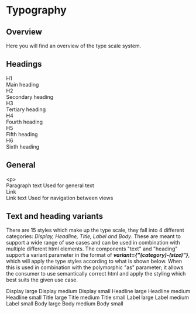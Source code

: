 
<Meta title="Foundations/Typography" />

# Typography

## Overview

Here you will find an overview of the type scale system.

## Headings

<Canvas>
  <Box display="flex" flexDirection="column" gap={theme.spacing.xxl} p={theme.spacing.xl}>
    <Flexbox gap={theme.spacing.l}>
      <Heading as={"h1"} variant={"display-large"}>
        H1
      </Heading>
      <div>
        <Heading as={"h1"} variant={"display-large"}>
          Main heading
        </Heading>
      </div>
    </Flexbox>
    <Flexbox gap={theme.spacing.l}>
      <Heading as={"h2"} variant={"display-medium"}>
        H2
      </Heading>
      <div>
        <Heading as={"h2"} variant={"display-medium"}>
          Secondary heading
        </Heading>
      </div>
    </Flexbox>
    <Flexbox gap={theme.spacing.l}>
      <Heading as={"h3"} variant={"display-small"}>
        H3
      </Heading>
      <div>
        <Heading as={"h3"} variant={"display-small"}>
          Tertiary heading
        </Heading>
      </div>
    </Flexbox>
    <Flexbox gap={theme.spacing.l}>
      <Heading as={"h4"} variant={"headline-large"}>
        H4
      </Heading>
      <div>
        <Heading as={"h4"} variant={"headline-large"}>
          Fourth heading
        </Heading>
      </div>
    </Flexbox>
    <Flexbox gap={theme.spacing.l}>
      <Heading as={"h5"} variant={"headline-medium"}>
        H5
      </Heading>
      <div>
        <Heading as={"h5"} variant={"headline-medium"}>
          Fifth heading
        </Heading>
      </div>
    </Flexbox>
    <Flexbox gap={theme.spacing.l}>
      <Heading as={"h6"} variant={"headline-small"}>
        H6
      </Heading>
      <div>
        <Heading as={"h6"} variant={"headline-small"}>
          Sixth heading
        </Heading>
      </div>
    </Flexbox>
  </Box>
</Canvas>

## General

<Canvas>
  <Box display="flex" flexDirection="column" gap={theme.spacing.xxl} p={theme.spacing.xl}>
    <Flexbox gap={theme.spacing.l}>
      <Text as={"p"} variant={"body-large"}>
        &lt;p&gt;
      </Text>
      <div>
        <Text as={"p"} variant={"body-large"}>
          Paragraph text
        </Text>
        <Text variant={"body-large"}>Used for general text</Text>
      </div>
    </Flexbox>
    <Flexbox gap={theme.spacing.l}>
      <Text as={"a"} variant={"body-large"} href="/">
        Link
      </Text>
      <div>
        <Text as={"a"} variant={"body-large"} href="/">
          Link text
        </Text>
        <Text variant={"body-large"}>Used for navigation between views</Text>
      </div>
    </Flexbox>
  </Box>
</Canvas>

## Text and heading variants

There are 15 styles which make up the type scale, they fall into 4 different categories: _Display, Headline, Title, Label and Body_.
These are meant to support a wide range of use cases and can be used in combination with multiple different html elements.
The components "text" and "heading" support a variant parameter in the format of **_variant={"(category)-(size)"}_**,
which will apply the type styles according to what is shown below. When this is used in combination with the polymorphic "as" parameter;
it allows the consumer to use semantically correct html and apply the styling which best suits the given use case.

<Canvas>
  <Box display="flex" flexDirection="column" gap={theme.spacing.xxl} p={theme.spacing.xl}>
    <Text variant={"display-large"}>Display large</Text>
    <Text variant={"display-medium"}>Display medium</Text>
    <Text variant={"display-small"}>Display small</Text>
    <Text variant={"headline-large"}>Headline large</Text>
    <Text variant={"headline-medium"}>Headline medium</Text>
    <Text variant={"headline-small"}>Headline small</Text>
    <Text variant={"title-large"}>Title large</Text>
    <Text variant={"title-medium"}>Title medium</Text>
    <Text variant={"title-small"}>Title small</Text>
    <Text variant={"label-large"}>Label large</Text>
    <Text variant={"label-medium"}>Label medium</Text>
    <Text variant={"label-small"}>Label small</Text>
    <Text variant={"body-large"}>Body large</Text>
    <Text variant={"body-medium"}>Body medium</Text>
    <Text variant={"body-small"}>Body small</Text>
  </Box>
</Canvas>
